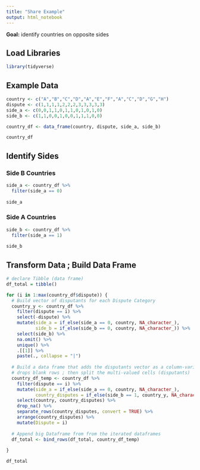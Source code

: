 ```yaml
---
title: "Share Example"
output: html_notebook
---
```


**Goal:** identify countries on opposite sides

## Load Libraries

```r
library(tidyverse)
```


## Example Data

```r
country <- c("A","B","C","D","A","E","F","A","C","D","G","H")
dispute <- c(1,1,1,1,2,2,2,3,3,3,3,3)
side_a <- c(0,0,1,1,0,1,1,0,1,0,1,0)
side_b <- c(1,1,0,0,1,0,0,1,1,1,0,0)

country_df <- data_frame(country, dispute, side_a, side_b)

country_df

```

## Identify Sides 

### Side B Countries

```r
side_a <- country_df %>% 
  filter(side_a == 0)
  
side_a
```

### Side A Countries

```r
side_b <- country_df %>% 
  filter(side_a == 1)
  
side_b
```


## Transform Data ; Build Data Frame

```r

# declare Tibble (data frame)
df_total = tibble()

for (i in 1:max(country_df$dispute)) {
  # Build vector of disputants for each Dispute Category
  country_y <- country_df %>% 
    filter(dispute == i) %>% 
    select(-dispute) %>% 
    mutate(side_a = if_else(side_a == 0, country, NA_character_),
           side_b = if_else(side_b == 0, country, NA_character_)) %>% 
    select(side_b) %>% 
    na.omit() %>% 
    unique() %>% 
    .[[1]] %>% 
    paste(., collapse = "|") 
  
  # Build a data frame that adds the disputants vector as a column-variable; 
  # drops blank rows ; then split the multi-valued cells (disputants)
  country_df_temp <- country_df %>% 
    filter(dispute == i) %>% 
    mutate(side_a = if_else(side_a == 0, country, NA_character_),
           country_disputes = if_else(side_b == 1, country_y, NA_character_)) %>% 
    select(country, country_disputes) %>% 
    drop_na() %>% 
    separate_rows(country_disputes, convert = TRUE) %>% 
    arrange(country_disputes) %>% 
    mutate(Dispute = i)
  
  # Append big Dataframe from from the iterated dataframes
  df_total <- bind_rows(df_total, country_df_temp)
  
}

df_total

```